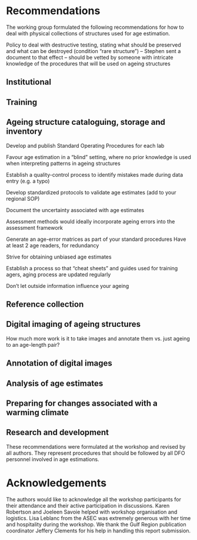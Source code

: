 
# Recommendations
The working group formulated the following recommendations for how to deal with physical collections of structures used for age estimation.


Policy to deal with destructive testing, stating what should be preserved and what can be destroyed (condition “rare structure”) – 
Stephen sent a document to that effect – 
should be vetted by someone with intricate knowledge of the procedures that will be used on ageing structures

## Institutional
\begin{enumerate}
\item{Emulate the Pacific Ocean’s Community of Age Reading Experts (CARE) for the Atlantic and Arctic Oceans}
\item{Foster a community of DFO scientists whose mandated tasks include sampling of ageing structures, age estimation using ageing structures or analysis of age estimates data}
\item{Creation of a DFO working group that meets regularly to ensure that age estimations practices in different labs follow shared best practices}
\item{Provide support for inter-regional ageing structure exchanges and secondary reader testing}
\item{Canadian representation on appropriate ICES working groups related to age estimation (WGBIOP or WGSMART)}
\item{Recognise the fact that the skills required to obtain unbiased age estimates are unique and take a long time to acquire}
\end{enumerate}


## Training
\begin{enumerate}
\item{Develop a document that details the steps to train new agers, and/or add it to your regional SOP}
\item{Establish procedures that integrate current practices (e.g. labels that have been used for many year) into improved practices}
\end{enumerate}




## Ageing structure cataloguing, storage and inventory
\begin{enumerate}
\item{Ageing structures removed from an individual should be uniquely identified}
\item{Clearly label ageing structures so they can be traced back to their collection, good bookkeeping}
\item{Ageing structures should be stored in an environment that minimizes degradation and that maintains readability}
\item{An electronic inventory of the physical ageing structures available should be documented and updated regularly}
\item{A subset of ageing structures should be preserved in their unaltered state for future unforeseen usage (i.e. not in resin)}
\end{enumerate}

Develop and publish Standard Operating Procedures for each lab

Favour age estimation in a “blind” setting, where no prior knowledge is used when interpreting patterns in ageing structures

Establish a quality-control process to identify mistakes made during data entry (e.g. a typo)

Develop standardized protocols to validate age estimates (add to your regional SOP)

Document the uncertainty associated with age estimates

Assessment methods would ideally incorporate ageing errors into the assessment framework

Generate an age-error matrices as part of your standard procedures
Have at least 2 age readers, for redundancy

Strive for obtaining unbiased age estimates

Establish a process so that “cheat sheets” and guides used for training agers, aging process are updated regularly

Don’t let outside information influence your ageing

## Reference collection
\begin{enumerate}
\item{Actively curate reference collections so that old ageing structures that have lost their readability are replaced by new ageing structures, this includes renewing ageing structures}
\item{Strive to have a validation study to ascertain the periodicity of ageing patterns}
\item{Ensure that the age structures in the reference collection are representative of what will be available (spatial variation, temporal variation, ...)}
\end{enumerate}

## Digital imaging of ageing structures
\begin{enumerate}
\item{Scale bar in the image so that the image scale in pixels per mm can be determined}
\item{the file naming convention to use when taking images of ageing structures should uniquely identify each ageing structure, a recommended nomenclature would be as follows:}
\item{When practical, promote the capture of digital images of ageing structure}
\end{enumerate}

How much more work is it to take images and annotate them vs. just ageing to an age-length pair?

## Annotation of digital images
\begin{enumerate}
\item{}
\end{enumerate}

## Analysis of age estimates
\begin{enumerate}
\item{The sampling design used in the collection of data should be accounted for in all subsequent analyses of age estimates}
\item{Analyses that compute catch-at-age matrices from length samples and age estimates should strive to be fully documented and reproducible}
\item{Contemporary procedures that reduce bias in age structure estimates should be used}
\end{enumerate}


## Preparing for changes associated with a warming climate
\begin{enumerate}
\item{Regularly revisit the pattern recognition used for estimating ages}
\item{Rate of growths are likely to change so …}
\item{Continued inter-regional communication and events that promote collaborations}
\item{Northward migration of species …}
\end{enumerate}

## Research and development
\begin{enumerate}
\item{Pursue further studies in sclerochronology that will support the identification of changes in patterns used in estimating ages}
\end{enumerate}

These recommendations were formulated at the workshop and revised by all authors. They represent procedures that should be followed by all DFO personnel involved in age estimations.


# Acknowledgements
The authors would like to acknowledge all the workshop participants for their attendance and their active participation in discussions. Karen Robertson and Joeleen Savoie helped with workshop organisation and logistics. Lisa Leblanc from the ASEC was extremely generous with her time and hospitality during the workshop. We thank the Gulf Region publication coordinator Jeffery Clements for his help in handling this report submission.
